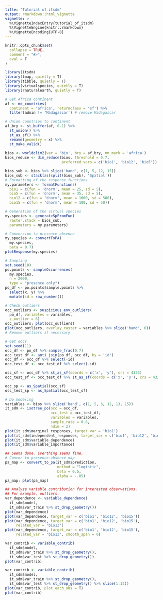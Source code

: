 ```yaml
---
title: "Tutorial of itsdm"
output: rmarkdown::html_vignette
vignette: >
  %\VignetteIndexEntry{tutorial_of_itsdm}
  %\VignetteEngine{knitr::rmarkdown}
  %\VignetteEncoding{UTF-8}
---
```


```r
knitr::opts_chunk$set(
  collapse = TRUE,
  comment = "#>",
  eval = F
)
```

```r
library(itsdm)
library(tmap, quietly = T)
library(tibble, quietly = T)
library(virtualspecies, quietly = T)
library(rnaturalearth, quietly = T)

# Get Africa continent
af <- ne_countries(
  continent = 'africa', returnclass = 'sf') %>% 
  filter(admin != 'Madagascar') # remove Madagascar

# Union countries to continent
af_bry <- st_buffer(af, 0.1) %>%
  st_union() %>% 
  st_as_sf() %>% 
  rename(geometry = x) %>% 
  st_make_valid()
  
bios <- worldclim2(var = 'bio', bry = af_bry, nm_mark = 'africa')
bios_reduce <- dim_reduce(bios, threshold = 0.7, 
                          preferred_vars = c('bio1', 'bio12', 'bio5'))

bios_sub <- bios %>% slice('band', c(1, 5, 12, 15))
bios_sub <- stack(as(split(bios_sub), 'Spatial'))
# Formatting of the response functions
my.parameters <- formatFunctions(
  bio1 = c(fun = 'dnorm', mean = 25, sd = 5),
  bio5 = c(fun = 'dnorm', mean = 35, sd = 5),
  bio12 = c(fun = 'dnorm', mean = 1000, sd = 500),
  bio15 = c(fun = 'dnorm', mean = 100, sd = 50))

# Generation of the virtual species
my.species <- generateSpFromFun(
  raster.stack = bios_sub,
  parameters = my.parameters)

# Conversion to presence-absence
my.species <- convertToPA(
  my.species,
  beta = 0.7)
plotResponse(my.species)

# Sampling
set.seed(10)
po.points <- sampleOccurrences(
  my.species,
  n = 2000,
  type = "presence only")
po_df <- po.points$sample.points %>% 
  select(x, y) %>% 
  mutate(id = row_number())

# Check outliers
occ_outliers <- suspicious_env_outliers(
  po_df, variables = variables,
  z_outlier = 6)
occ_outliers; plot(occ_outliers)
plot(occ_outliers, overlay_raster = variables %>% slice('band', 6))
# Remove outliers if necessary

# Get occs
set.seed(11)
occ_df <- po_df %>% sample_frac(0.7)
occ_test_df <- anti_join(po_df, occ_df, by = 'id')
occ_df <- occ_df %>% select(-id)
occ_test_df <- occ_test_df %>% select(-id)

occ_sf <- occ_df %>% st_as_sf(coords = c('x', 'y'), crs = 4326)
occ_test_sf <- occ_test_df %>% st_as_sf(coords = c('x', 'y'), crs = 4326)

occ_sp <- as_Spatial(occ_sf)
occ_test_sp <- as_Spatial(occ_test_sf)

# Do modeling
variables <- bios %>% slice('band', c(1, 5, 6, 12, 13, 15))
it_sdm <- isotree_po(occ = occ_df, 
                     occ_test = occ_test_df, 
                     variables = variables,
                     sample_rate = 0.8,
                     ndim = 2)
plot(it_sdm$marginal_responses, target_var = 'bio1')
plot(it_sdm$independent_responses, target_var = c('bio1', 'bio12', 'bio15'))
plot(it_sdm$variable_dependence)
plot(it_sdm$variable_importance)

## Seems done. Everthing seems fine.
# Conver to presence-absence map
pa_map <- convert_to_pa(it_sdm$prediction,
                        method = "logistic",
                        beta = 0.5, 
                        alpha = -.05)
pa_map; plot(pa_map)

## Analyze variable contribution for interested observations.
## For example, outliers.
var_dependence <- variable_dependence(
  it_sdm$model, 
  it_sdm$var_train %>% st_drop_geometry())
plot(var_dependence)
plot(var_dependence, target_var = c('bio1', 'bio12', 'bio15'))
plot(var_dependence, target_var = c('bio1', 'bio12', 'bio15'),
     related_var = 'bio13')
plot(var_dependence, target_var = c('bio1', 'bio12', 'bio15'),
     related_var = 'bio13', smooth_span = 0)

var_contrib <- variable_contrib(
  it_sdm$model, 
  it_sdm$var_train %>% st_drop_geometry(),
  it_sdm$var_test %>% st_drop_geometry())
plot(var_contrib)

var_contrib <- variable_contrib(
  it_sdm$model, 
  it_sdm$var_train %>% st_drop_geometry(),
  it_sdm$var_test %>% st_drop_geometry() %>% slice(1:12))
plot(var_contrib, plot_each_obs = T)
plot(var_contrib)
```
